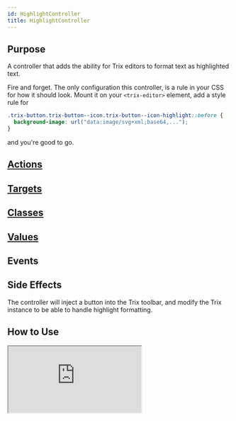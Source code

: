```yaml
---
id: HighlightController
title: HighlightController
---
```





## Purpose

A controller that adds the ability for Trix editors to format text as highlighted text.

Fire and forget. The only configuration this controller, is a rule in your CSS for how it should look.
Mount it on your `<trix-editor>` element, add a style rule for

```css
.trix-button.trix-button--icon.trix-button--icon-highlight::before {
  background-image: url("data:image/svg+xml;base64,...");
}
```
and you're good to go.

## [Actions](https://stimulus.hotwire.dev/reference/actions)
<NoActions/>

## [Targets](https://stimulus.hotwire.dev/reference/targets)
<NoTargets/>

## [Classes](https://stimulus.hotwire.dev/reference/classes)
<NoClasses/>

## [Values](https://stimulus.hotwire.dev/reference/values)
<NoValues/>

## Events
<NoEvents/>

## Side Effects

The controller will inject a button into the Trix toolbar, and modify the Trix instance to be able to handle
highlight formatting.

## How to Use

<iframe
  src="https:///stimulus-library.netlify.app/controllers/trix_highlight_controller.html"
  style={{width: "100%", height: "500px", border: "0", borderRadius: "4px", overflow: "hidden"}}
  sandbox="allow-forms allow-modals allow-popups allow-presentation allow-same-origin allow-scripts"
/>

